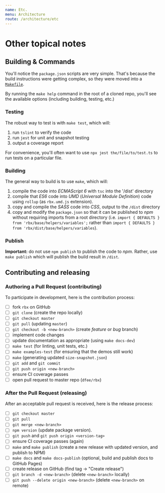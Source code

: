 ```yaml
---
name: Etc.
menu: Architecture
route: /architecture/etc
---
```


# Other topical notes

## Building & Commands

You'll notice the `package.json` scripts are very simple.
That's because the build instructions were getting complex, so they were moved into a [`Makefile`](https://github.com/dfee/rbx/blob/master/Makefile).

By running the `make help` command in the root of a cloned repo, you'll see the available options (including building, testing, etc.)

### Testing

The robust way to test is with `make test`, which will:

1. run `tslint` to verify the code
2. run `jest` for unit and snapshot testing
3. output a coverage report

For convenience, you'll often want to use `npx jest the/file/to/test.ts` to run tests on a particular file.

### Building

The general way to build is to use `make`, which will:

1. compile the code into _ECMAScript 6_ with `tsc` into the '/dist' directory
2. compile that _ES6_ code into _UMD_ (_Universal Module Definition_) code using `rollup` (as `rbx.umd.js` extension).
3. copy and compile the _SASS_ code into _CSS_, output to the `/dist` directory
4. copy and modify the `package.json` so that it can be published to _npm_ without requiring imports from a root directory (i.e. `import { DEFAULTS } from 'rbx/base/helpers/variables';` rather than `import { DEFAULTS } from 'rbx/dist/base/helpers/variables`).

### Publish

**Important:** do not use `npm publish` to publish the code to _npm_.
Rather, use `make publish` which will publish the build result in `/dist`.

## Contributing and releasing

### Authoring a Pull Request (contributing)

To participate in development, here is the contribution process:

- [ ] fork `rbx` on GitHub
- [ ] `git clone` (create the repo locally)
- [ ] `git checkout master`
- [ ] `git pull` (updating `master`)
- [ ] `git checkout -b <new-branch>` (create _feature_ or _bug_ branch)
- [ ] implement code changes
- [ ] update documentation as appropriate (using `make docs-dev`)
- [ ] `make test` (for linting, unit tests, etc.)
- [ ] `make examples-test` (for ensuring that the demos still work)
- [ ] `make` (generating updated `size-snapshot.json`)
- [ ] `git add` and `git commit`
- [ ] `git push origin <new-branch>`
- [ ] ensure CI coverage passes
- [ ] open pull request to master repo (`dfee/rbx`)

### After the Pull Request (releasing)

After an acceptable pull request is received, here is the release process:

- [ ] `git checkout master`
- [ ] `git pull`
- [ ] `git merge <new-branch>`
- [ ] `npm version` (update package version).
- [ ] `git push` and `git push origin <version-tag>`
- [ ] ensure CI coverage passes (again)
- [ ] `make` and `make publish` (create a new release with updated version, and publish to NPM)
- [ ] `make docs` and `make docs-publish` (optional, build and publish docs to GitHub Pages)
- [ ] create release on GitHub (find tag -> "Create release")
- [ ] `git branch -d <new-branch>` (delete `<new-branch>` locally)
- [ ] `git push --delete origin <new-branch>` (delete `<new-branch>` on remote)

